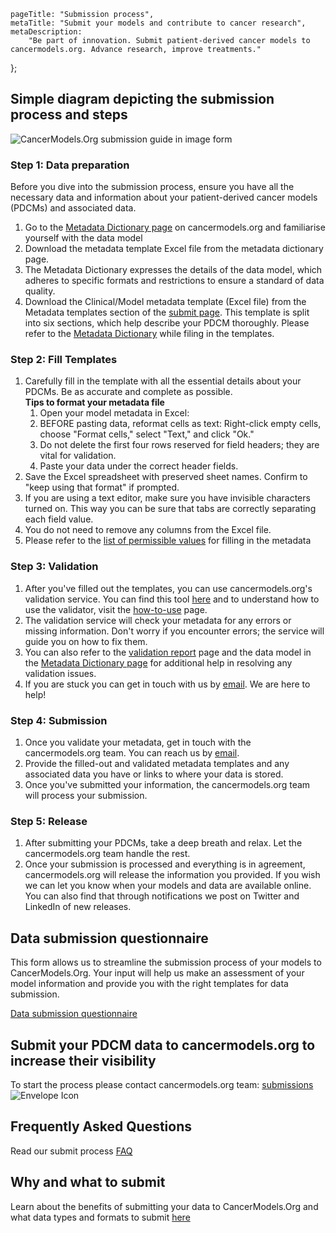 
[comment]: # "Metadata"
[comment]: # "Page title = h1 in banner"

	pageTitle: "Submission process",
	metaTitle: "Submit your models and contribute to cancer research",
	metaDescription:
		"Be part of innovation. Submit patient-derived cancer models to cancermodels.org. Advance research, improve treatments."
};

[comment]: # "Page content below"
[comment]: # "Can include html tags"

## Simple diagram depicting the submission process and steps

<img src="./img/submission_guide.jpg" className="w-100" alt="CancerModels.Org submission guide in image form" />

### Step 1: Data preparation

Before you dive into the submission process, ensure you have all the necessary data and information about your patient-derived cancer models (PDCMs) and associated data.

1. Go to the [Metadata Dictionary page](/validation/dictionary) on cancermodels.org and familiarise yourself with the data model
2. Download the metadata template Excel file from the metadata dictionary page.
3. The Metadata Dictionary expresses the details of the data model, which adheres to specific formats and restrictions to ensure a standard of data quality.
4. Download the Clinical/Model metadata template (Excel file) from the Metadata templates section of the [submit page](/submit). This template is split into six sections, which help describe your PDCM thoroughly. Please refer to the [Metadata Dictionary](/validation/dictionary) while filing in the templates.

### Step 2: Fill Templates

1. Carefully fill in the template with all the essential details about your PDCMs. Be as accurate and complete as possible.<br/>
   **Tips to format your metadata file​**
   1. Open your model metadata in Excel:
   2. BEFORE pasting data, reformat cells as text: Right-click empty cells, choose "Format cells," select "Text," and click "Ok."
   3. Do not delete the first four rows reserved for field headers; they are vital for validation.
   4. Paste your data under the correct header fields.
2. Save the Excel spreadsheet with preserved sheet names. Confirm to "keep using that format" if prompted.
3. If you are using a text editor, make sure you have invisible characters turned on. This way you can be sure that tabs are correctly separating each field value.
4. You do not need to remove any columns from the Excel file.
5. Please refer to the [list of permissible values](/validation/docs/dictionary/permissible-values) for filling in the metadata

### Step 3: Validation

1. After you've filled out the templates, you can use cancermodels.org's validation service. You can find this tool [here](/validation/validator) and to understand how to use the validator, visit the [how-to-use](/validation/docs/validation/how-to-use) page.
2. The validation service will check your metadata for any errors or missing information. Don't worry if you encounter errors; the service will guide you on how to fix them.
3. You can also refer to the [validation report](/validation/docs/validation/error-report) page and the data model in the [Metadata Dictionary page](/validation/dictionary) for additional help in resolving any validation issues.
4. If you are stuck you can get in touch with us by [email](mailto:helpdesk@cancermodels.org). We are here to help!

### Step 4: Submission

1. Once you validate your metadata, get in touch with the cancermodels.org team. You can reach us by [email](mailto:helpdesk@cancermodels.org).
2. Provide the filled-out and validated metadata templates and any associated data you have or links to where your data is stored.
3. Once you've submitted your information, the cancermodels.org team will process your submission.

### Step 5: Release

1. After submitting your PDCMs, take a deep breath and relax. Let the cancermodels.org team handle the rest.
2. Once your submission is processed and everything is in agreement, cancermodels.org will release the information you provided. If you wish we can let you know when your models and data are available online. You can also find that through notifications we post on Twitter and LinkedIn of new releases.

## Data submission questionnaire
This form allows us to streamline the submission process of your models to CancerModels.Org. ⁤⁤Your input will help us make an assessment of your model information and provide you with the right templates for data submission.

<a href="http://tinyurl.com/CancerModelsOrg-Q" target="_blank" rel="noreferrer">Data submission questionnaire</a>

## Submit your PDCM data to cancermodels.org to increase their visibility

To start the process please contact cancermodels.org team: [submissions](mailto:helpdesk@cancermodels.org?subject=PDCM%20producer:%20Data%20Submission%20request)&nbsp;<img className="d-inline" src="./img/envelope-icon.svg" title="Envelope Icon" alt="Envelope Icon"/>

## Frequently Asked Questions

Read our submit process [FAQ](/submit/faq)

## Why and what to submit

Learn about the benefits of submitting your data to CancerModels.Org and what data types and formats to submit [here](/submit)

[comment]: # "End page content - do not edit below this line"

